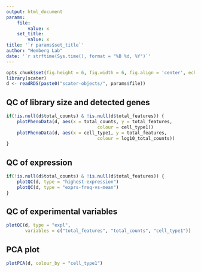 ```yaml
---
output: html_document
params:
    file:
        value: x
    set_title:
        value: x
title: '`r params$set_title`'
author: "Hemberg Lab"
date: '`r strftime(Sys.time(), format = "%B %d, %Y")`'
---
```


```r
opts_chunk$set(fig.height = 6, fig.width = 6, fig.align = 'center', echo = FALSE)
library(scater)
d <- readRDS(paste0("scater-objects/", params$file))
```

## QC of library size and detected genes

```r
if(!is.null(d$total_counts) & !is.null(d$total_features)) {
    plotPhenoData(d, aes(x = total_counts, y = total_features,
                                  colour = cell_type1))
    plotPhenoData(d, aes(x = cell_type1, y = total_features,
                                  colour = log10_total_counts))
}
```

## QC of expression

```r
if(!is.null(d$total_counts) & !is.null(d$total_features)) {
    plotQC(d, type = "highest-expression")
    plotQC(d, type = "exprs-freq-vs-mean")
}
```

## QC of experimental variables
```r
plotQC(d, type = "expl",
       variables = c("total_features", "total_counts", "cell_type1"))
```

## PCA plot
```r
plotPCA(d, colour_by = "cell_type1")
```
